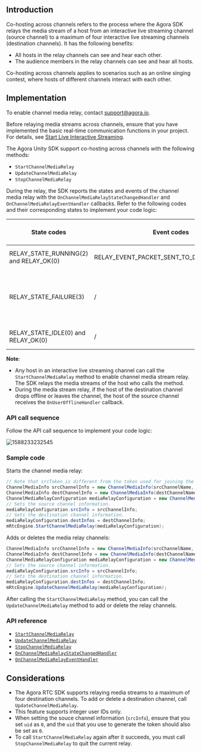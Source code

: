 <PlatformWrapper platform="unity">

## Introduction

Co-hosting across channels refers to the process where the Agora SDK relays the media stream of a host from an interactive live streaming channel (source channel) to a maximum of four interactive live streaming channels (destination channels). It has the following benefits:

- All hosts in the relay channels can see and hear each other.
- The audience members in the relay channels can see and hear all hosts.

Co-hosting across channels applies to scenarios such as an online singing contest, where hosts of different channels interact with each other.

## Implementation

<div class="alert note">To enable channel media relay, contact <a href="mailto:support@agora.io">support@agora.io</a>.</div>

Before relaying media streams across channels, ensure that you have implemented the basic real-time communication functions in your project. For details, see [Start Live Interactive Streaming](../quickstart-guide/start-video-streaming).

The Agora Unity SDK support co-hosting across channels with the following methods:

- `StartChannelMediaRelay`
- `UpdateChannelMediaRelay`
- `StopChannelMediaRelay`

During the relay, the SDK reports the states and events of the channel media relay with the `OnChannelMediaRelayStateChangedHandler` and `OnChannelMediaRelayEventHandler` callbacks. Refer to the following codes and their corresponding states to implement your code logic:

| State codes | Event codes | The media stream relay state |
| ---------------- | ---------------- | ---------------- |
| RELAY_STATE_RUNNING(2) and RELAY_OK(0)      | RELAY_EVENT_PACKET_SENT_TO_DEST_CHANNEL(4)     | The channel media relay starts.      |
| RELAY_STATE_FAILURE(3)      | /     | Exceptions occur for the media stream relay. Refer to the error parameter for troubleshooting.      |
| RELAY_STATE_IDLE(0) and RELAY_OK(0)      | /     | The channel media relay stops.      |

**Note**:
- Any host in an interactive live streaming channel can call the `StartChannelMediaRelay` method to enable channel media stream relay. The SDK relays the media streams of the host who calls the method.
- During the media stream relay, if the host of the destination channel drops offline or leaves the channel, the host of the source channel receives the `OnUserOfflineHandler` callback.

### API call sequence

Follow the API call sequence to implement your code logic:

![1588233232545](https://web-cdn.agora.io/docs-files/1588233232545)

### Sample code

Starts the channel media relay:

```csharp
// Note that srcToken is different from the token used for joining the source channel. You need to generate srcToken with the source channel name and a uid of 0.
ChannelMediaInfo srcChannelInfo = new ChannelMediaInfo(srcChannelName, srcToken, workerSrcUid);
ChannelMediaInfo destChannelInfo = new ChannelMediaInfo(destChannelName, destToken, destUid);
ChannelMediaRelayConfiguration mediaRelayConfiguration = new ChannelMediaRelayConfiguration();
// Sets the source channel information.
mediaRelayConfiguration.srcInfo = srcChannelInfo;
// Sets the destination channel information.
mediaRelayConfiguration.destInfos = destChannelInfo;
mRtcEngine.StartChannelMediaRelay(mediaRelayConfiguration);
```

Adds or deletes the media relay channels:

```csharp
ChannelMediaInfo srcChannelInfo = new ChannelMediaInfo(srcChannelName, srcToken, workerSrcUid);
ChannelMediaInfo destChannelInfo = new ChannelMediaInfo(destChannelName, destToken, destUid);
ChannelMediaRelayConfiguration mediaRelayConfiguration = new ChannelMediaRelayConfiguration();
// Sets the source channel information.
mediaRelayConfiguration.srcInfo = srcChannelInfo;
// Sets the destination channel information.
mediaRelayConfiguration.destInfos = destChannelInfo;
mRtcEngine.UpdateChannelMediaRelay(mediaRelayConfiguration);
```

<div class="alert note">After calling the <code>StartChannelMediaRelay</code> method, you can call the <code>UpdateChannelMediaRelay</code> method to add or delete the relay channels.</div>

### API reference

- [`StartChannelMediaRelay`](https://docs.agora.io/en/Interactive%20Broadcast/API%20Reference/unity/classagora__gaming__rtc_1_1_i_rtc_engine.html#a16d12d6d67882c9689220d48116c6327)
- [`UpdateChannelMediaRelay`](https://docs.agora.io/en/Interactive%20Broadcast/API%20Reference/unity/classagora__gaming__rtc_1_1_i_rtc_engine.html#a8dd41b43195f309d9d1d9f20e70f3482)
- [`StopChannelMediaRelay`](https://docs.agora.io/en/Interactive%20Broadcast/API%20Reference/unity/classagora__gaming__rtc_1_1_i_rtc_engine.html#ae6cdbbb3bfc698f9b85147904209255c)
- [`OnChannelMediaRelayStateChangedHandler`](https://docs.agora.io/en/Interactive%20Broadcast/API%20Reference/unity/namespaceagora__gaming__rtc.html#a3ea70770219197c5ba562d5c3333cbbc)
- [`OnChannelMediaRelayEventHandler`](https://docs.agora.io/en/Interactive%20Broadcast/API%20Reference/unity/namespaceagora__gaming__rtc.html#aff4b411469723353639319e9811edcff)

## Considerations

- The Agora RTC SDK supports relaying media streams to a maximum of four destination channels. To add or delete a destination channel, call `UpdateChannelMediaRelay`.
- This feature supports integer user IDs only.
- When setting the souce channel information (`srcInfo`), ensure that you set `uid` as `0`, and the `uid` that you use to generate the token should also be set as `0`.
- To call `StartChannelMediaRelay` again after it succeeds, you must call `StopChannelMediaRelay` to quit the current relay.

</PlatformWrapper>